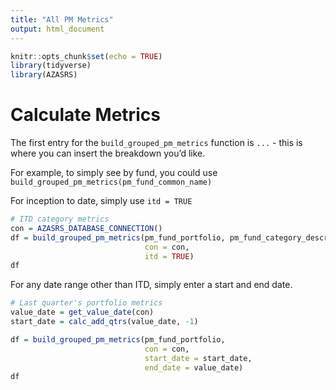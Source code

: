 ```yaml
---
title: "All PM Metrics"
output: html_document
---
```


```r
knitr::opts_chunk$set(echo = TRUE)
library(tidyverse)
library(AZASRS)
```


# Calculate Metrics

The first entry for the `build_grouped_pm_metrics` function is `...` - this is where you can insert the breakdown you'd like.

For example, to simply see by fund, you could use `build_grouped_pm_metrics(pm_fund_common_name)`

For inception to date, simply use `itd = TRUE`
```r
# ITD category metrics
con = AZASRS_DATABASE_CONNECTION()
df = build_grouped_pm_metrics(pm_fund_portfolio, pm_fund_category_description,
                              con = con,
                              itd = TRUE)
df
```


For any date range other than ITD, simply enter a start and end date.

```r
# Last quarter's portfolio metrics
value_date = get_value_date(con)
start_date = calc_add_qtrs(value_date, -1)

df = build_grouped_pm_metrics(pm_fund_portfolio,
                              con = con,
                              start_date = start_date,
                              end_date = value_date)
df
```


```r

```

